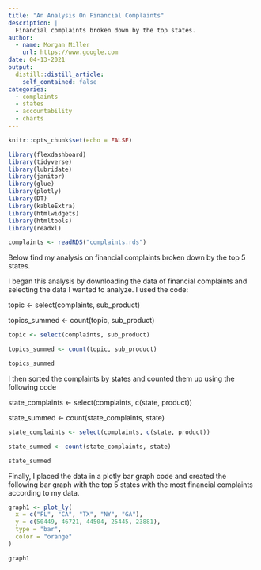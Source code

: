 ```yaml
---
title: "An Analysis On Financial Complaints"
description: |
  Financial complaints broken down by the top states.
author:
  - name: Morgan Miller
    url: https://www.google.com
date: 04-13-2021
output:
  distill::distill_article:
    self_contained: false
categories:
  - complaints
  - states
  - accountability
  - charts
---
```



```r
knitr::opts_chunk$set(echo = FALSE)

library(flexdashboard)
library(tidyverse)
library(lubridate)
library(janitor)
library(glue)
library(plotly)
library(DT)
library(kableExtra)
library(htmlwidgets)
library(htmltools)
library(readxl)

complaints <- readRDS("complaints.rds")


```

Below find my analysis on financial complaints broken down by the top 5 states.

I began this analysis by downloading the data of financial complaints and selecting the data I wanted to analyze. I used the code:

topic <- select(complaints, sub_product)

topics_summed <- count(topic, sub_product)

```r

topic <- select(complaints, sub_product)

topics_summed <- count(topic, sub_product)

topics_summed
```
I then sorted the complaints by states and counted them up using the following code 

state_complaints <- select(complaints, c(state, product))

state_summed <- count(state_complaints, state)

```r
state_complaints <- select(complaints, c(state, product))

state_summed <- count(state_complaints, state)

state_summed

```

Finally, I placed the data in a plotly bar graph code and created the following bar graph with the top 5 states with the most financial complaints according to my data.

```r
graph1 <- plot_ly(
  x = c("FL", "CA", "TX", "NY", "GA"),
  y = c(50449, 46721, 44504, 25445, 23881),
  type = "bar",
  color = "orange"
)

graph1
```

